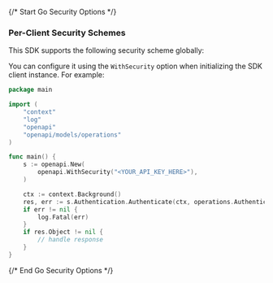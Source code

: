 {/* Start Go Security Options */}
### Per-Client Security Schemes

This SDK supports the following security scheme globally:



You can configure it using the `WithSecurity` option when initializing the SDK client instance. For example:
```go
package main

import (
	"context"
	"log"
	"openapi"
	"openapi/models/operations"
)

func main() {
	s := openapi.New(
		openapi.WithSecurity("<YOUR_API_KEY_HERE>"),
	)

	ctx := context.Background()
	res, err := s.Authentication.Authenticate(ctx, operations.AuthenticateRequestBody{})
	if err != nil {
		log.Fatal(err)
	}
	if res.Object != nil {
		// handle response
	}
}

```
{/* End Go Security Options */}
